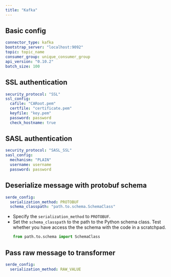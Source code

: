 ```yaml
---
title: "Kafka"
---
```


## Basic config

```yaml
connector_type: kafka
bootstrap_server: "localhost:9092"
topic: topic_name
consumer_group: unique_consumer_group
api_version: "0.10.2"
batch_size: 100
```


## SSL authentication

```yaml
security_protocol: "SSL"
ssl_config:
  cafile: "CARoot.pem"
  certfile: "certificate.pem"
  keyfile: "key.pem"
  password: password
  check_hostname: true
```

## SASL authentication

```yaml
security_protocol: "SASL_SSL"
sasl_config:
  mechanism: "PLAIN"
  username: username
  password: password
```


## Deserialize message with protobuf schema

```yaml
serde_config:
  serialization_method: PROTOBUF
  schema_classpath: "path.to.schema.SchemaClass"
```

* Specify the `serialization_method` to `PROTOBUF`.
* Set the `schema_classpath` to the path to the Python schema class. Test whether you have access the the schema with the code
  in a scratchpad.
  ```python
  from path.to.schema import SchemaClass
  ```

## Pass raw message to transformer

```yaml
serde_config:
  serialization_method: RAW_VALUE
```
